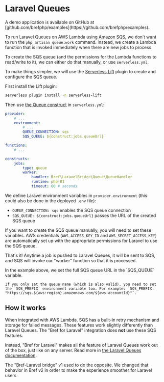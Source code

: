 
<NextSeo description="Run Laravel Queues on AWS Lambda and SQS using Bref." />

# Laravel Queues

<Callout>
    A demo application is available on GitHub at [github.com/brefphp/examples](https://github.com/brefphp/examples).
</Callout>

To run Laravel Queues on AWS Lambda using [Amazon SQS](https://aws.amazon.com/sqs/), we don't want to run the `php artisan queue:work` command. Instead, we create a Lambda function that is invoked immediately when there are new jobs to process.

To create the SQS queue (and the permissions for the Lambda functions to read/write to it), we can either do that manually, or use `serverless.yml`.

To make things simpler, we will use the [Serverless Lift](https://github.com/getlift/lift) plugin to create and configure the SQS queue.

First install the Lift plugin:

```bash
serverless plugin install -n serverless-lift
```

Then use [the Queue construct](https://github.com/getlift/lift/blob/master/docs/queue.md) in `serverless.yml`:

```yml filename="serverless.yml"
provider:
    # ...
    environment:
        # ...
        QUEUE_CONNECTION: sqs
        SQS_QUEUE: ${construct:jobs.queueUrl}

functions:
    # ...

constructs:
    jobs:
        type: queue
        worker:
            handler: Bref\LaravelBridge\Queue\QueueHandler
            runtime: php-81
            timeout: 60 # seconds
```

We define Laravel environment variables in `provider.environment` (this could also be done in the deployed `.env` file):

- `QUEUE_CONNECTION: sqs` enables the SQS queue connection
- `SQS_QUEUE: ${construct:jobs.queueUrl}` passes the URL of the created SQS queue

If you want to create the SQS queue manually, you will need to set these variables. AWS credentials (`AWS_ACCESS_KEY_ID` and `AWS_SECRET_ACCESS_KEY`) are automatically set up with the appropriate permissions for Laravel to use the SQS queue.

That's it! Anytime a job is pushed to Laravel Queues, it will be sent to SQS, and SQS will invoke our "worker" function so that it is processed.

<Callout>
    In the example above, we set the full SQS queue URL in the `SQS_QUEUE` variable.

    If you only set the queue name (which is also valid), you need to set the `SQS_PREFIX` environment variable too. For example: `SQS_PREFIX: "https://sqs.${aws:region}.amazonaws.com/${aws:accountId}"`.
</Callout>

## How it works

When integrated with AWS Lambda, SQS has a built-in retry mechanism and storage for failed messages. These features work slightly differently than Laravel Queues. The "Bref for Laravel" integration does **not** use these SQS features.

Instead, "Bref for Laravel" makes all the feature of Laravel Queues work out of the box, just like on any server. Read more in [the Laravel Queues documentation](https://laravel.com/docs/latest/queues).

<Callout>
    The "Bref-Laravel bridge" v1 used to do the opposite. We changed that behavior in Bref v2 in order to make the experience smoother for Laravel users.
</Callout>
